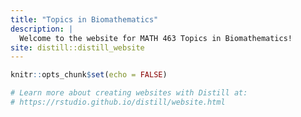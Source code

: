 ```yaml
---
title: "Topics in Biomathematics"
description: |
  Welcome to the website for MATH 463 Topics in Biomathematics!
site: distill::distill_website
---
```


```r
knitr::opts_chunk$set(echo = FALSE)

# Learn more about creating websites with Distill at:
# https://rstudio.github.io/distill/website.html

```

